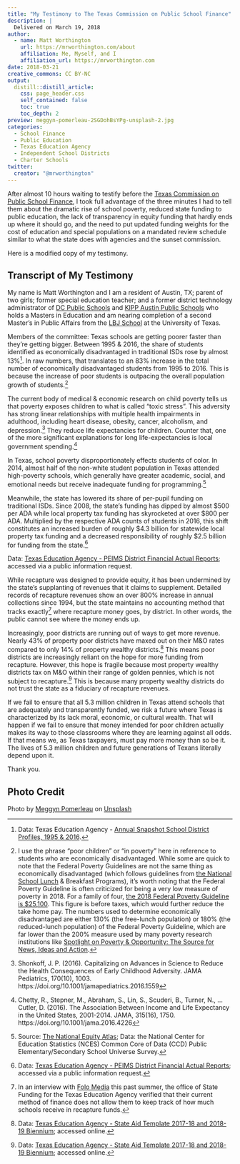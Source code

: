 ```yaml
---
title: "My Testimony to The Texas Commission on Public School Finance"
description: |
  Delivered on March 19, 2018
author:
  - name: Matt Worthington 
    url: https://mrworthington.com/about
    affiliation: Me, Myself, and I
    affiliation_url: https://mrworthington.com
date: 2018-03-21
creative_commons: CC BY-NC
output:
  distill::distill_article:
    css: page_header.css
    self_contained: false
    toc: true
    toc_depth: 2
preview: meggyn-pomerleau-2SGDohBsYPg-unsplash-2.jpg
categories:
  - School Finance
  - Public Education
  - Texas Education Agency
  - Independent School Districts
  - Charter Schools
twitter:
  creator: "@mrworthington"
---
```

After almost 10 hours waiting to testify before the [Texas Commission on Public School Finance](https://tea.texas.gov/schoolfinancecommission/), I took full advantage of the three minutes I had to tell them about the dramatic rise of school poverty, reduced state funding to public education, the lack of transparency in equity funding that hardly ends up where it should go, and the need to put updated funding weights for the cost of education and special populations on a mandated review schedule similar to what the state does with agencies and the sunset commission.

Here is a modified copy of my testimony.

## Transcript of My Testimony

My name is Matt Worthington and I am a resident of Austin, TX; parent of two girls; former special education teacher; and a former district technology administrator of [DC Public Schools](https://dcps.dc.gov) and [KIPP Austin Public Schools](http://www.kippaustin.org) who holds a Masters in Education and am nearing completion of a second Master's in Public Affairs from the [LBJ School](https://lbj.utexas.edu) at the University of Texas. 

Members of the committee: Texas schools are getting poorer faster than they're getting bigger. Between 1995 & 2016, the share of students identified as economically disadvantaged in traditional ISDs rose by almost 13%[^1]. In raw numbers, that translates to an 83% increase in the total number of economically disadvantaged students from 1995 to 2016. This is because the increase of poor students is outpacing the overall population growth of students.[^2]


The current body of medical & economic research on child poverty tells us that poverty exposes children to what is called “toxic stress”. This adversity has strong linear relationships with multiple health impairments in adulthood, including heart disease, obesity, cancer, alcoholism, and depression.[^3] They reduce life expectancies for children. Counter that, one of the more significant explanations for long life-expectancies is local government spending.[^4]

In Texas, school poverty disproportionately effects students of color. In 2014, almost half of the non-white student population in Texas attended high-poverty schools, which generally have greater academic, social, and emotional needs but receive inadequate funding for programming.[^5] 

Meanwhile, the state has lowered its share of per-pupil funding on traditional ISDs. Since 2008, the state's funding has dipped by almost $500 per ADA while local property tax funding has skyrocketed at over $800 per ADA. Multiplied by the respective ADA counts of students in 2016, this shift constitutes an increased burden of roughly $4.3 billion for statewide local property tax funding and a decreased responsibility of roughly $2.5 billion for funding from the state.[^6]

Data: [Texas Education Agency - PEIMS District Financial Actual Reports](https://tea.texas.gov/financialstandardreports/); accessed via a public information request.
<!-- <img src="/post/2018-03-21-my-testimony-to-the-texas-commission-on-public-school-finance_files/perstudentrevenues.png" width="100%" /> -->

While recapture was designed to provide equity, it has been undermined by the state’s supplanting of revenues that it claims to supplement. Detailed records of recapture revenues show an over 800% increase in annual collections since 1994, but the state maintains no accounting method that tracks exactly[^7] where recapture money goes, by district. In other words, the public cannot see where the money ends up.

Increasingly, poor districts are running out of ways to get more revenue. Nearly 43% of property poor districts have maxed out on their M&O rates compared to only 14% of property wealthy districts.[^8] This means poor districts are increasingly reliant on the hope for more funding from recapture. However, this hope is fragile because most property wealthy districts tax on M&O within their range of golden pennies, which is not subject to recapture.[^9] This is because many property wealthy districts do not trust the state as a fiduciary of recapture revenues.

If we fail to ensure that all 5.3 million children in Texas attend schools that are adequately and transparently funded, we risk a future where Texas is characterized by its lack moral, economic, or cultural wealth. That will happen if we fail to ensure that money intended for poor children actually makes its way to those classrooms where they are learning against all odds. 
If that means we, as Texas taxpayers, must pay more money than so be it. The lives of 5.3 million children and future generations of Texans literally depend upon it.  
  
Thank you.

[^1]: Data: Texas Education Agency - [Annual Snapshot School District Profiles, 1995 & 2016](https://rptsvr1.tea.texas.gov/perfreport/snapshot/index_old.html).

[^2]: I use the phrase "poor children" or "in poverty" here in reference to students who are economically disadvantaged. While some are quick to note that the Federal Poverty Guidelines are not the same thing as economically disadvantaged (which follows guidelines from [the National School Lunch](https://www.federalregister.gov/documents/2017/04/10/2017-07043/child-nutrition-programs-income-eligibility-guidelines) & Breakfast Programs), it's worth noting that the Federal Poverty Guideline is often criticized for being a very low measure of poverty in 2018. For a family of four, [the 2018 Federal Poverty Guideline is $25,100](https://www.federalregister.gov/documents/2018/01/18/2018-00814/annual-update-of-the-hhs-poverty-guidelines). This figure is before taxes, which would further reduce the take home pay. The numbers used to determine economically disadvantaged are either 130% (the free-lunch population) or 180% (the reduced-lunch population) of the Federal Poverty Guideline, which are far lower than the 200% measure used by many poverty research institutions like [Spotlight on Poverty & Opportunity: The Source for News, Ideas and Action](https://spotlightonpoverty.org). 

[^3]: Shonkoff, J. P. (2016). Capitalizing on Advances in Science to Reduce the Health Consequences of Early Childhood Adversity. JAMA Pediatrics, 170(10), 1003. https://doi.org/10.1001/jamapediatrics.2016.1559

[^4]: Chetty, R., Stepner, M., Abraham, S., Lin, S., Scuderi, B., Turner, N., … Cutler, D. (2016). The Association Between Income and Life Expectancy in the United States, 2001-2014. JAMA, 315(16), 1750. https://doi.org/10.1001/jama.2016.4226

[^5]: Source: [The National Equity Atlas](http://nationalequityatlas.org/indicators/School_poverty/Trend:35536/Texas/false/School_type:All_public_schools/); Data: the National Center for Education Statistics (NCES) Common Core of Data (CCD) Public Elementary/Secondary School Universe Survey. 

[^6]: Data: [Texas Education Agency - PEIMS District Financial Actual Reports](https://tea.texas.gov/financialstandardreports/); accessed via a public information request.

[^7]: In an interview with [Folo Media](https://www.folomedia.org/about/) this past summer, the office of State Funding for the Texas Education Agency verified that their current method of finance does not allow them to keep track of how much schools receive in recapture funds.

[^8]: Data: [Texas Education Agency - State Aid Template 2017-18 and 2018-19 Biennium](https://tea.texas.gov/financialstandardreports/); accessed online.

[^9]: Data: [Texas Education Agency - State Aid Template 2017-18 and 2018-19 Biennium](https://tea.texas.gov/financialstandardreports/); accessed online.

## Photo Credit {.appendix}

<span>Photo by <a href="https://unsplash.com/@meggyn?utm_source=unsplash&amp;utm_medium=referral&amp;utm_content=creditCopyText">Meggyn Pomerleau</a> on <a href="https://unsplash.com/@meggyn?utm_source=unsplash&amp;utm_medium=referral&amp;utm_content=creditCopyText">Unsplash</a></span>
